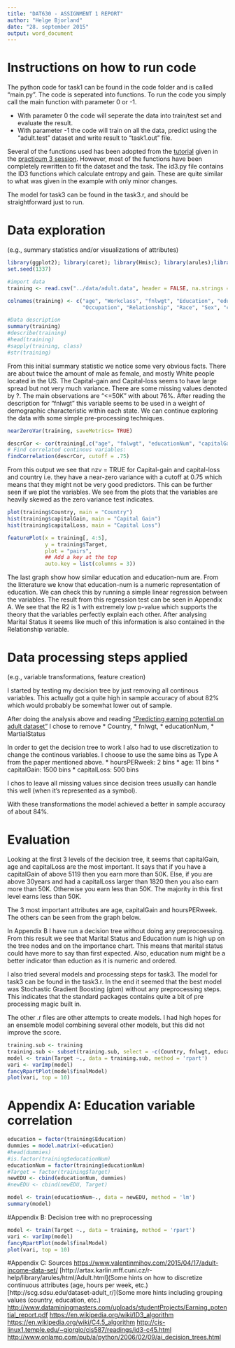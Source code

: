 ```yaml
---
title: "DAT630 - ASSIGNMENT 1 REPORT"
author: "Helge Bjorland"
date: "28. september 2015"
output: word_document
---
```


# Instructions on how to run code
The python code for task1 can be found in the code folder and is called "main.py". The code is seperated into functions. To run the code you simply call the main function with parameter 0 or -1. 

* With parameter 0 the code will seperate the data into train/test set and evaluate the result. 
* With parameter -1 the code will train on all the data, predict using the "adult.test" dataset and write result to "task1.out" file.

Several of the functions used has been adopted from the [tutorial](http://www.onlamp.com/pub/a/python/2006/02/09/ai_decision_trees.html) given in the [practicum 3 session](https://github.com/uis-dat630-fall2015/practicum/tree/master/P03). However, most of the functions have been completely rewritten to fit the dataset and the task. The id3.py file contains the ID3 functions which calculate entropy and gain. These are quite similar to what was given in the example with only minor changes.

The model for task3 can be found in the task3.r, and should be straightforward just to run.


# Data exploration 
(e.g., summary statistics and/or visualizations of attributes)
```r

library(ggplot2); library(caret); library(Hmisc); library(arules);library(corrplot); library(AppliedPredictiveModeling); library(rattle)
set.seed(1337)

#import data
training <- read.csv("../data/adult.data", header = FALSE, na.strings = "?")

colnames(training) <- c("age", "Workclass", "fnlwgt", "Education", "educationNum", "MartialStatus",
                        "Occupation", "Relationship", "Race", "Sex", "capitalGain", "capitalLoss", "hoursPERweek", "Country", "Target")

```

```r
#Data description
summary(training)
#describe(training)
#head(training)
#sapply(training, class)
#str(training)

```

From this initial summary statistic we notice some very obvious facts. There are about twice the amount of male as female, and mostly White people located in the US. The Capital-gain and Capital-loss seems to have large spread but not very much variance. There are some missing values denoted by ?. The main observations are "<=50K" with about 76%. After reading the description for "fnlwgt" this variable seems to be used in a weight of demographic characteristic within each state. We can continue exploring the data with some simple pre-processing techniques. 

```r
nearZeroVar(training, saveMetrics= TRUE)

descrCor <- cor(training[,c("age", "fnlwgt", "educationNum", "capitalGain", "capitalLoss", "hoursPERweek")])
# Find correlated continous variables:
findCorrelation(descrCor, cutoff = .75)

```

From this output we see that nzv = TRUE for Capital-gain and capital-loss and country i.e. they have a near-zero variance with a cutoff at 0.75 which means that they might not be very good predictors. This can be further seen if we plot the variables. We see from the plots that the variables are heavily skewed as the zero variance test indicates.

```r

plot(training$Country, main = "Country")
hist(training$capitalGain, main = "Capital Gain")
hist(training$capitalLoss, main = "Capital Loss")

featurePlot(x = training[, 4:5],
            y = training$Target,
            plot = "pairs",
            ## Add a key at the top
            auto.key = list(columns = 3))

```

The last graph show how similar education and education-num are. From the litterature we know that education-num is a numeric representation of education. We can check this by running a simple linear regression between the variables. The result from this regression test can be seen in Appendix A. We see that the R2 is 1 with extremely low p-value which supports the theory that the variables perfectly explain each other.
After analysing Marital Status it seems like much of this information is also contained in the Relationship variable.  

# Data processing steps applied 
(e.g., variable transformations, feature creation)

I started by testing my decision tree by just removing all continous variables. This actually got a quite high in sample accuracy of about 82% which would probably be somewhat lower out of sample. 

After doing the analysis above and reading ["Predicting earning potential on adult dataset"](http://www.dataminingmasters.com/uploads/studentProjects/Earning_potential_report.pdf) I chose to remove 
* Country, 
* fnlwgt, 
* educationNum, 
* MartialStatus

In order to get the decision tree to work I also had to use discretization to change the continous variables. I choose to use the same bins as Type A from the paper mentioned above. 
* hoursPERweek: 2 bins
* age: 11 bins
* capitalGain: 1500 bins
* capitalLoss: 500 bins

I chos to leave all missing values since decision trees usually can handle this well (when it's represented as a symbol). 

With these transformations the model achieved a better in sample accuracy of about 84%.

# Evaluation
Looking at the first 3 levels of the decision tree, it seems that capitalGain, age and capitalLoss are the most important. It says that if you have a capitalGain of above 5119 then you earn more than 50K. Else, if you are above 30years and had a capitalLoss larger than 1820 then you also earn more than 50K. Otherwise you earn less than 50K. The majority in this first level earns less than 50K. 

The 3 most important attributes are age, capitalGain and hoursPERweek. The others can be seen from the graph below. 

In Appendix B I have run a decision tree without doing any preprocoessing. From this result we see that Marital Status and Education num is high up on the tree nodes and on the importance chart. This means that marital status could have more to say than first expected. Also, education num might be a better indicator than eduction as it is numeric and ordered. 

I also tried several models and processing steps for task3. The model for task3 can be found in the task3.r. In the end it seemed that the best model was Stochastic Gradient Boosting (gbm) without any preprocessing steps. This indicates that the standard packages contains quite a bit of pre processing magic built in.  

The other .r files are other attempts to create models. I had high hopes for an ensemble model combining several other models, but this did not improve the score.

```r
training.sub <- training
training.sub <- subset(training.sub, select = -c(Country, fnlwgt, educationNum, MartialStatus))
model <- train(Target ~., data = training.sub, method = 'rpart')
vari <- varImp(model)
fancyRpartPlot(model$finalModel)
plot(vari, top = 10)

```

# Appendix A: Education variable correlation

```r
education = factor(training$Education)
dummies = model.matrix(~education)
#head(dummies)
#is.factor(training$educationNum)
educationNum = factor(training$educationNum)
#Target = factor(training$Target)
newEDU <- cbind(educationNum, dummies)
#newEDU <- cbind(newEDU, Target)

model <- train(educationNum~., data = newEDU, method = 'lm')
summary(model)
```
#Appendix B: Decision tree with no preprocessing

```r
model <- train(Target ~., data = training, method = 'rpart')
vari <- varImp(model)
fancyRpartPlot(model$finalModel)
plot(vari, top = 10)

```

#Appendix C: Sources
[https://www.valentinmihov.com/2015/04/17/adult-income-data-set/](Detailed analysis of the attributes)
[http://artax.karlin.mff.cuni.cz/r-help/library/arules/html/Adult.html](Some hints on how to discretize continuous attributes (age, hours per week, etc.)
[http://scg.sdsu.edu/dataset-adult_r/](Some more hints including grouping values (country, education, etc.)
[http://www.dataminingmasters.com/uploads/studentProjects/Earning_potential_report.pdf](MSc thesis by xxxxxxx)
[https://en.wikipedia.org/wiki/ID3_algorithm](ID3 in Wikipedia)
[https://en.wikipedia.org/wiki/C4.5_algorithm](C4.5 in Wikipedia)
[http://cis-linux1.temple.edu/~giorgio/cis587/readings/id3-c45.html](Tutorial on ID3 and C4.5)
[http://www.onlamp.com/pub/a/python/2006/02/09/ai_decision_trees.html](Building decision trees in Python)